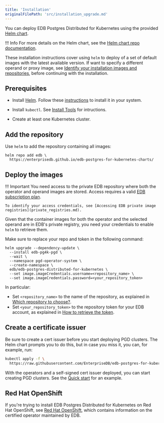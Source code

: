 ```yaml
---
title: 'Installation'
originalFilePath: 'src/installation_upgrade.md'
---
```


You can deploy EDB Postgres Distributed for Kubernetes using the provided
[Helm chart](https://github.com/EnterpriseDB/edb-postgres-for-kubernetes-charts).

!!! Info
    For more details on the Helm chart, see the
    [Helm chart repo documentation](https://github.com/EnterpriseDB/edb-postgres-for-kubernetes-charts).

These installation instructions cover using `helm` to deploy of a set of default images with the latest available version. 
If want to specify a different operand or proxy image, see 
[Identify your installation images and repositories](./identify_images/), 
before continuing with the installation. 

## Prerequisites

- Install [Helm](https://helm.sh). Follow these [instructions](https://helm.sh/docs/intro/quickstart/) to install it
  in your system.

- Install `kubectl`. See [Install Tools](https://kubernetes.io/docs/tasks/tools/) 
  for intructions.

- Create at least one Kubernetes cluster.

## Add the repository 

Use `helm` to add the repository containing all images:

```console
helm repo add edb \
  https://enterprisedb.github.io/edb-postgres-for-kubernetes-charts/
```

## Deploy the images

!!! Important
    You need access to the private EDB repository where both the operator
    and operand images are stored. Access requires a valid
    [EDB subscription plan](https://www.enterprisedb.com/products/plans-comparison).
    
    To identify your access credentials, see [Accessing EDB private image registries](private_registries.md).

Given that the container images for both the operator and the selected operand
are in EDB's private registry, you need your credentials to enable `helm` to
retrieve them.

Make sure to replace your repo and token in the following command:

```console
helm upgrade --dependency-update \
  --install edb-pg4k-pgd \
  --wait \
  --namespace pgd-operator-system \
  --create-namespace \
  edb/edb-postgres-distributed-for-kubernetes \
  --set image.imageCredentials.username=<repository_name> \
  --set image.imageCredentials.password=<your_repository_token>
```

In particular:

-   Set `<repository_name>` to the name of the repository, as explained in [Which repository to
    choose?](private_registries.md#which-repository-to-choose).
-   Set `<your_repository_token>` to the repository token for your EDB account, as explained in
    [How to retrieve the token](private_registries.md#how-to-retrieve-the-token).

## Create a certificate issuer

Be sure to create a cert issuer before you start deploying PGD clusters.
The Helm chart prompts you to do this, but in case you miss it,
you can, for example, run:

```sh
kubectl apply -f \
  https://raw.githubusercontent.com/EnterpriseDB/edb-postgres-for-kubernetes-charts/main/hack/samples/issuer-selfsigned.yaml
```

With the operators and a self-signed cert issuer deployed, you can start
creating PGD clusters. See the
[Quick start](quickstart.md#part-3---deploy-a-pgd-cluster) for an example.


## Red Hat OpenShift

If you're trying to install EDB Postgres Distributed for Kubernetes on Red Hat OpenShift,
see [Red Hat OpenShift](openshift.md), which contains
information on the certified operator maintained by EDB.

